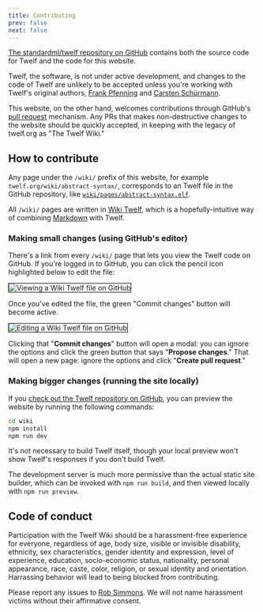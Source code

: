 ```yaml
---
title: Contributing
prev: false
next: false
---
```



[The standardml/twelf repository on
GitHub](https://github.com/standardml/twelf) contains both the source code for
Twelf and the code for this website.

Twelf, the software, is not under active development, and changes to the
code of Twelf are unlikely to be accepted unless you're working with Twelf's
original authors, [Frank Pfenning](https://www.cs.cmu.edu/~fp/) and [Carsten
Schürmann](https://www.itu.dk/people/carsten/).

This website, on the other hand, welcomes contributions through GitHub's
[pull request](https://docs.github.com/en/pull-requests/collaborating-with-pull-requests/proposing-changes-to-your-work-with-pull-requests/about-pull-requests)
mechanism. Any PRs that makes non-destructive changes to the website should
be quickly accepted, in keeping with the legacy of twelf.org as "The Twelf
Wiki."

## How to contribute

Any page under the `/wiki/` prefix of this website, for example
`twelf.org/wiki/abstract-syntax/`, corresponds to an Twelf file in the GitHub
repository, like [`wiki/pages/abstract-syntax.elf`](https://github.com/standardml/twelf/blob/main/wiki/pages/abstract-syntax.elf).

All `/wiki/` pages are written in [Wiki Twelf](/wiki-syntax/), which is a
hopefully-intuitive way of combining [Markdown](https://www.markdownguide.org/)
with Twelf.

### Making small changes (using GitHub's editor)

There's a link from every `/wiki/` page that lets you view the Twelf code on
GitHub. If you're logged in to GitHub, you can click the pencil icon highlighted
below to edit the file:

<Image
  src={githubView}
  alt="Viewing a Wiki Twelf file on GitHub"
  style="border: 1px solid black;"
/>

Once you've edited the file, the green "Commit changes" button will become
active.

<Image
  src={githubEdit}
  alt="Editing a Wiki Twelf file on GitHub"
  style="border: 1px solid black;"
/>

Clicking that "**Commit changes**" button will open a modal: you can ignore the
options and click the green button that says "**Propose changes**." That will
open a new page: ignore the options and click "**Create pull request**."

### Making bigger changes (running the site locally)

If you [check out the Twelf repository on
GitHub](https://github.com/standardml/twelf), you can preview the website by
running the following commands:

```bash
cd wiki
npm install
npm run dev
```

It's not necessary to build Twelf itself, though your local preview won't show
Twelf's responses if you don't build Twelf.

The development server is much more permissive than the actual static site
builder, which can be invoked with `npm run build`, and then viewed locally
with `npm run preview`.

## Code of conduct

Participation with the Twelf Wiki should be a harassment-free experience for
everyone, regardless of age, body size, visible or invisible disability,
ethnicity, sex characteristics, gender identity and expression, level of
experience, education, socio-economic status, nationality, personal appearance,
race, caste, color, religion, or sexual identity and orientation. Harrassing
behavior will lead to being blocked from contributing.

Please report any issues to [Rob Simmons](https://social.wub.site/@simrob). We
will not name harassment victims without their affirmative consent.
